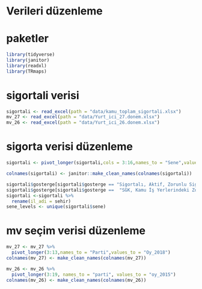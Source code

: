 # Verileri düzenleme

# paketler
```r
library(tidyverse)
library(janitor)
library(readxl)
library(TRmaps)
```

# sigortali verisi
```r
sigortali <- read_excel(path = "data/kamu_toplam_sigortali.xlsx")
mv_27 <- read_excel(path = "data/Yurt_ici_27.donem.xlsx")
mv_26 <- read_excel(path = "data/Yurt_ici_26.donem.xlsx")
```

# sigorta verisi düzenleme
```r
sigortali <- pivot_longer(sigortali,cols = 3:16,names_to = "Sene",values_to = "Sigortali")

colnames(sigortali) <- janitor::make_clean_names(colnames(sigortali))

sigortali$gosterge[sigortali$gosterge == "Sigortalı, Aktif, Zorunlu Sigortalı (4a)"] <- "4A Toplam Zorunlu Sigortalı"
sigortali$gosterge[sigortali$gosterge ==  "SGK, Kamu İş Yerlerindeki Zorunlu Sigortalı Sayısı"] <- "Kamu Zorunlu Sigortalı"
sigortali <-sigortali %>% 
  rename(il_adi = sehir)
sene_levels <- unique(sigortali$sene)
```

# mv seçim verisi düzenleme
```r
mv_27 <- mv_27 %>% 
  pivot_longer(3:13,names_to = "Parti",values_to = "Oy_2018")
colnames(mv_27) <- make_clean_names(colnames(mv_27))

mv_26 <- mv_26 %>% 
  pivot_longer(3:19, names_to = "parti", values_to = "oy_2015")
colnames(mv_26) <- make_clean_names(colnames(mv_26))
```



